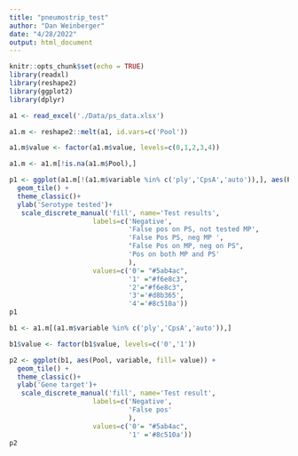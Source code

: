 ```yaml
---
title: "pneumostrip_test"
author: "Dan Weinberger"
date: "4/28/2022"
output: html_document
---
```


```r
knitr::opts_chunk$set(echo = TRUE)
library(readxl)
library(reshape2)
library(ggplot2)
library(dplyr)
```

```r
a1 <- read_excel('./Data/ps_data.xlsx')

a1.m <- reshape2::melt(a1, id.vars=c('Pool'))

a1.m$value <- factor(a1.m$value, levels=c(0,1,2,3,4))

a1.m <- a1.m[!is.na(a1.m$Pool),]
```


```r
p1 <- ggplot(a1.m[!(a1.m$variable %in% c('ply','CpsA','auto')),], aes(Pool, variable, fill= value)) +
  geom_tile() +
  theme_classic()+
  ylab('Serotype tested')+
   scale_discrete_manual('fill', name='Test results',
                     labels=c('Negative',
                              'False pos on PS, not tested MP',
                              'False Pos PS, neg MP ',
                              "False Pos on MP, neg on PS",
                              'Pos on both MP and PS'
                              ),
                     values=c('0'= "#5ab4ac",  
                              '1' ="#f6e8c3", 
                              '2'="#f6e8c3",
                              '3'='#d8b365',
                              '4'='#8c510a'))
p1
```



```r

b1 <- a1.m[(a1.m$variable %in% c('ply','CpsA','auto')),]

b1$value <- factor(b1$value, levels=c('0','1'))

p2 <- ggplot(b1, aes(Pool, variable, fill= value)) +
  geom_tile() +
  theme_classic()+
  ylab('Gene target')+
   scale_discrete_manual('fill', name='Test result',
                     labels=c('Negative',
                              'False pos'
                              ),
                     values=c('0'= "#5ab4ac",  
                              '1' ='#8c510a'))
p2
```

